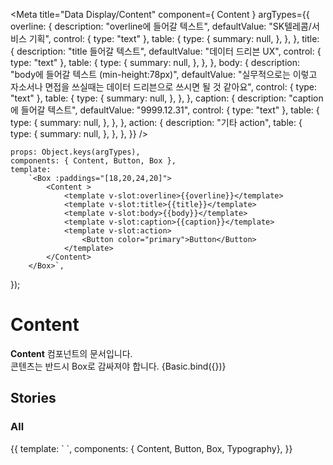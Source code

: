 
<Meta
    title="Data Display/Content"
    component={ Content }
    argTypes={{
         overline: {
              description: "overline에 들어갈 텍스트",
              defaultValue: "SK텔레콤/서비스 기획",
              control: { type: "text" },
              table: {
                  type: {
                    summary: null,
                  },
                },
            },
            title: {
                 description: "title 들어갈 텍스트",
                 defaultValue: "데이터 드리븐 UX",
                 control: { type: "text" },
                 table: {
                     type: {
                      summary: null,
                     },
                   },
               },
            body: {
                 description: "body에 들어갈 텍스트 (min-height:78px)",
                 defaultValue: "실무적으로는 이렇고 자소서나 면접을 쓰실때는 데이터 드리븐으로 쓰시면 될 것 같아요",
                 control: { type: "text" },
                 table: {
                     type: {
                      summary: null,
                     },
                   },
               },
            caption: {
                 description: "caption에 들어갈 텍스트",
                 defaultValue: "9999.12.31",
                 control: { type: "text" },
                 table: {
                     type: {
                      summary: null,
                     },
                   },
               },
            action: {
                 description: "기타 action",
                 table: {
                     type: {
                      summary: null,
                     },
                   },
               },
    }}
/>

    props: Object.keys(argTypes),
    components: { Content, Button, Box },
    template:
        `<Box :paddings="[18,20,24,20]">
            <Content >
                <template v-slot:overline>{{overline}}</template>
                <template v-slot:title>{{title}}</template>
                <template v-slot:body>{{body}}</template>
                <template v-slot:caption>{{caption}}</template>
                <template v-slot:action>
                    <Button color="primary">Button</Button>
                </template>
            </Content>
        </Box>`,
});

# Content

**Content** 컴포넌트의 문서입니다.<br />
콘텐츠는 반드시 Box로 감싸져야 합니다.
<Story name="Basic" height="100px">
    {Basic.bind({})}
</Story>

<ArgsTable story="Basic" />


## Stories
### All
<Canvas>
    <Story name="All" height="100px">
        {{
            template: `
                <Box>
                    <Content>
                        <template v-slot:overline>SK텔레콤/서비스 기획</template>
                        <template v-slot:title>
                            <Typography color="primary" class="d-inline-block">Q.</Typography> 데이터 드리븐 UX
                        </template>
                        <template v-slot:body>회사에서 데이터 기반 의사 결정이 이루어지나요? 취준생 때는 접근할 수 있는 데이터가 없다 보니, 회사에서 일하는 방식과 조금 동떨어진 곳에서 계속 준비하는 기분이에요. 일련의 행동들이 개인의 경험이나 직관에 의존하기보다는 데이터에 준거하여 이루어질 때 우리는 Data-Driven이라던데</template>
                        <template v-slot:caption>2020.06.18</template>
                        <template v-slot:action>
                            <Button color="primary" class="ml-auto">답변 추가하기</Button>
                        </template>
                    </Content>
                </Box>
        `,
            components: { Content, Button, Box, Typography},
        }}
    </Story>
</Canvas>

